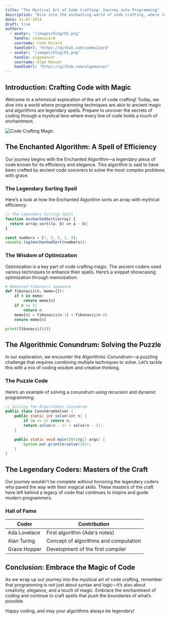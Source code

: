 ```yaml
---
title: "The Mystical Art of Code Crafting: Journey into Programming"
description: "Dive into the enchanting world of code crafting, where legendary programming techniques and mythical algorithms come to life in a whimsical exploration of software magic."
date: 31-07-2014
draft: true
authors:
  - avatar: "/images/blog/02.png"
    handle: codewizard
    username: Code Wizard
    handleUrl: "https://github.com/codewizard"
  - avatar: "/images/blog/01.png"
    handle: algomancer
    username: Algo Mancer
    handleUrl: "https://github.com/algomancer"
---
```


## Introduction: Crafting Code with Magic

Welcome to a whimsical exploration of the art of code crafting! Today, we dive into a world where programming techniques are akin to ancient magic and algorithms are legendary spells. Prepare to uncover the secrets of coding through a mystical lens where every line of code holds a touch of enchantment.

![Code Crafting Magic](https://images.unsplash.com/photo-1484557052118-f32bd25b45b5?q=80&w=2069&auto=format&fit=crop&ixlib=rb-4.0.3&ixid=M3wxMjA3fDB8MHxwaG90by1wYWdlfHx8fGVufDB8fHx8fA%3D%3D)

## The Enchanted Algorithm: A Spell of Efficiency

Our journey begins with the Enchanted Algorithm—a legendary piece of code known for its efficiency and elegance. This algorithm is said to have been crafted by ancient code sorcerers to solve the most complex problems with grace.

### The Legendary Sorting Spell

Here’s a look at how the Enchanted Algorithm sorts an array with mythical efficiency:

```javascript
// The Legendary Sorting Spell
function enchantedSort(array) {
  return array.sort((a, b) => a - b);
}

const numbers = [7, 3, 5, 1, 9];
console.log(enchantedSort(numbers));
```

### The Wisdom of Optimization

Optimization is a key part of code crafting magic. The ancient coders used various techniques to enhance their spells. Here’s a snippet showcasing optimization through memoization:

```python
# Memoized Fibonacci Sequence
def fibonacci(n, memo={}):
    if n in memo:
        return memo[n]
    if n <= 1:
        return n
    memo[n] = fibonacci(n-1) + fibonacci(n-2)
    return memo[n]

print(fibonacci(10))
```

## The Algorithmic Conundrum: Solving the Puzzle

In our exploration, we encounter the Algorithmic Conundrum—a puzzling challenge that requires combining multiple techniques to solve. Let’s tackle this with a mix of coding wisdom and creative thinking.

### The Puzzle Code

Here’s an example of solving a conundrum using recursion and dynamic programming:

```java
// Solving the Algorithmic Conundrum
public class ConundrumSolver {
    public static int solve(int n) {
        if (n <= 1) return n;
        return solve(n - 1) + solve(n - 2);
    }

    public static void main(String[] args) {
        System.out.println(solve(10));
    }
}
```

## The Legendary Coders: Masters of the Craft

Our journey wouldn’t be complete without honoring the legendary coders who paved the way with their magical skills. These masters of the craft have left behind a legacy of code that continues to inspire and guide modern programmers.

### Hall of Fame

| Coder        | Contribution                          |
| ------------ | ------------------------------------- |
| Ada Lovelace | First algorithm (Ada's notes)         |
| Alan Turing  | Concept of algorithms and computation |
| Grace Hopper | Development of the first compiler     |

## Conclusion: Embrace the Magic of Code

As we wrap up our journey into the mystical art of code crafting, remember that programming is not just about syntax and logic—it’s also about creativity, elegance, and a touch of magic. Embrace the enchantment of coding and continue to craft spells that push the boundaries of what’s possible.

Happy coding, and may your algorithms always be legendary!
